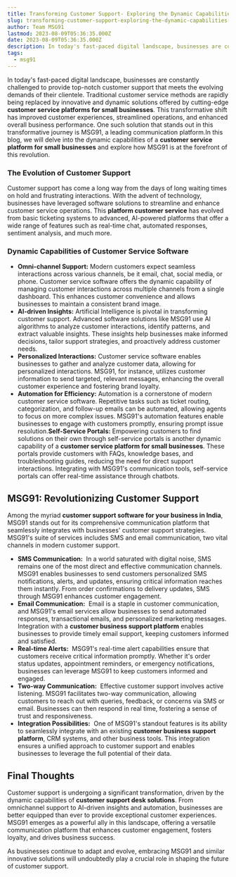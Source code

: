 ```yaml
---
title: Transforming Customer Support- Exploring the Dynamic Capabilities of Customer Service Software
slug: transforming-customer-support-exploring-the-dynamic-capabilities-of-customer-services-software
author: Team MSG91
lastmod: 2023-08-09T05:36:35.000Z
date: 2023-08-09T05:36:35.000Z
description: In today's fast-paced digital landscape, businesses are constantly challenged to provide top-notch customer support that meets the evolving demands of their clientele. Traditional customer service methods are rapidly being replaced by innovative and dynamic solutions offered by cutting-edge **customer service platforms for small businesses**. This transformative shift has improved customer experiences, streamlined operations, and enhanced overall business performance. One such solution that stands out in this transformative journey is MSG91, a leading communication platform.In this blog, we will delve into the dynamic capabilities of a customer service platform for small businesses and explore how MSG91 is at the forefront of this revolution.
tags:
  - msg91
---
```


In today's fast-paced digital landscape, businesses are constantly challenged to provide top-notch customer support that meets the evolving demands of their clientele. Traditional customer service methods are rapidly being replaced by innovative and dynamic solutions offered by cutting-edge **customer service platforms for small businesses**. This transformative shift has improved customer experiences, streamlined operations, and enhanced overall business performance. One such solution that stands out in this transformative journey is MSG91, a leading communication platform.In this blog, we will delve into the dynamic capabilities of a **customer service platform for small businesses** and explore how MSG91 is at the forefront of this revolution.

### The Evolution of Customer Support

Customer support has come a long way from the days of long waiting times on hold and frustrating interactions. With the advent of technology, businesses have leveraged software solutions to streamline and enhance customer service operations. This **platform customer service** has evolved from basic ticketing systems to advanced, AI-powered platforms that offer a wide range of features such as real-time chat, automated responses, sentiment analysis, and much more.

### Dynamic Capabilities of Customer Service Software

* **Omni-channel Support:** Modern customers expect seamless interactions across various channels, be it email, chat, social media, or phone. Customer service software offers the dynamic capability of managing customer interactions across multiple channels from a single dashboard. This enhances customer convenience and allows businesses to maintain a consistent brand image.
* **AI-driven Insights:** Artificial Intelligence is pivotal in transforming customer support. Advanced software solutions like MSG91 use AI algorithms to analyze customer interactions, identify patterns, and extract valuable insights. These insights help businesses make informed decisions, tailor support strategies, and proactively address customer needs.
* **Personalized Interactions:** Customer service software enables businesses to gather and analyze customer data, allowing for personalized interactions. MSG91, for instance, utilizes customer information to send targeted, relevant messages, enhancing the overall customer experience and fostering brand loyalty.
* **Automation for Efficiency:** Automation is a cornerstone of modern customer service software. Repetitive tasks such as ticket routing, categorization, and follow-up emails can be automated, allowing agents to focus on more complex issues. MSG91's automation features enable businesses to engage with customers promptly, ensuring prompt issue resolution.**Self-Service Portals:** Empowering customers to find solutions on their own through self-service portals is another dynamic capability of a **customer service platform for small businesses**. These portals provide customers with FAQs, knowledge bases, and troubleshooting guides, reducing the need for direct support interactions. Integrating with MSG91's communication tools, self-service portals can offer real-time assistance through chatbots.

**MSG91: Revolutionizing Customer Support**
-------------------------------------------

Among the myriad **customer support software for your business in India**, MSG91 stands out for its comprehensive communication platform that seamlessly integrates with businesses' customer support strategies. MSG91's suite of services includes SMS and email communication, two vital channels in modern customer support.

* **SMS Communication:**  In a world saturated with digital noise, SMS remains one of the most direct and effective communication channels. MSG91 enables businesses to send customers personalized SMS notifications, alerts, and updates, ensuring critical information reaches them instantly. From order confirmations to delivery updates, SMS through MSG91 enhances customer engagement.
* **Email Communication:**  Email is a staple in customer communication, and MSG91's email services allow businesses to send automated responses, transactional emails, and personalized marketing messages. Integration with a **customer business support platform** enables businesses to provide timely email support, keeping customers informed and satisfied.
* **Real-time Alerts:**  MSG91's real-time alert capabilities ensure that customers receive critical information promptly. Whether it's order status updates, appointment reminders, or emergency notifications, businesses can leverage MSG91 to keep customers informed and engaged.
* **Two-way Communication:**  Effective customer support involves active listening. MSG91 facilitates two-way communication, allowing customers to reach out with queries, feedback, or concerns via SMS or email. Businesses can then respond in real time, fostering a sense of trust and responsiveness.
* **Integration Possibilities:**  One of MSG91's standout features is its ability to seamlessly integrate with an existing **customer business support platform**, CRM systems, and other business tools. This integration ensures a unified approach to customer support and enables businesses to leverage the full potential of their data.

Final Thoughts
--------------

Customer support is undergoing a significant transformation, driven by the dynamic capabilities of **customer support desk solutions**. From omnichannel support to AI-driven insights and automation, businesses are better equipped than ever to provide exceptional customer experiences. MSG91 emerges as a powerful ally in this landscape, offering a versatile communication platform that enhances customer engagement, fosters loyalty, and drives business success.

As businesses continue to adapt and evolve, embracing MSG91 and similar innovative solutions will undoubtedly play a crucial role in shaping the future of customer support.

  


  


